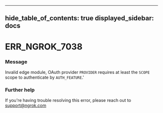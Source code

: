 

---
hide_table_of_contents: true
displayed_sidebar: docs
---


# ERR_NGROK_7038

### Message
Invalid edge module, OAuth provider `PROVIDER` requires at least the `SCOPE` scope to authenticate by `AUTH_FEATURE`.'

<ErrorDetails error="err_ngrok_7038" />



### Further help
If you're having trouble resolving this error, please reach out to [support@ngrok.com](mailto:support@ngrok.com?subject=Help%20with%20ERR_NGROK_7038)

